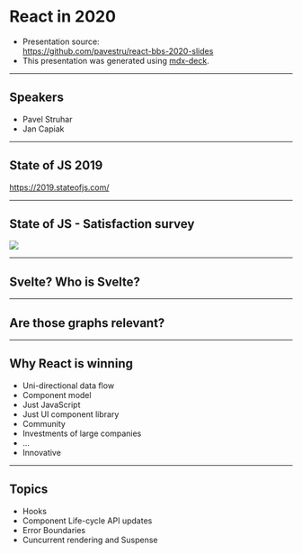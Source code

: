 
<Head>
  <title>React in 2020</title>
</Head>

# React in 2020

* Presentation source:<br /> https://github.com/pavestru/react-bbs-2020-slides
* This presentation was generated using [mdx-deck](https://github.com/jxnblk/mdx-deck/).

---

## Speakers

* Pavel Struhar
* Jan Capiak

---

## State of JS 2019

https://2019.stateofjs.com/

---

## State of JS - Satisfaction survey

<img src="img/state_of_js.png" />

---

## Svelte? Who is Svelte?

---

## Are those graphs relevant?

---

## Why React is winning

<ul>
  <Appear>
    <li>Uni-directional data flow</li>
    <li>Component model</li>
    <li>Just JavaScript</li>
    <li>Just UI component library</li>
    <li>Community</li>
    <li>Investments of large companies</li>
    <li>...</li>
    <li>Innovative</li>
  </Appear>
</ul>

---

## Topics

<ul>
  <Appear>
    <li>Hooks</li>
    <li>Component Life-cycle API updates</li>
    <li>Error Boundaries</li>
    <li>Cuncurrent rendering and Suspense</li>
  </Appear>
</ul>


